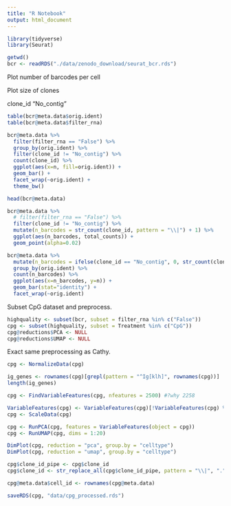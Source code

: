 ```yaml
---
title: "R Notebook"
output: html_document
---
```


```r
library(tidyverse)
library(Seurat)
```

```r
getwd()
bcr <- readRDS("./data/zenodo_download/seurat_bcr.rds")
```

Plot number of barcodes per cell

Plot size of clones

clone_id "No_contig"

```r
table(bcr@meta.data$orig.ident)
table(bcr@meta.data$filter_rna)
```


```r
bcr@meta.data %>%
  filter(filter_rna == "False") %>%
  group_by(orig.ident) %>%
  filter(clone_id != "No_contig") %>%
  count(clone_id) %>%
  ggplot(aes(x=n, fill=orig.ident)) +
  geom_bar() +
  facet_wrap(~orig.ident) +
  theme_bw()
```

```r
head(bcr@meta.data)
```


```r
bcr@meta.data %>%
  # filter(filter_rna == "False") %>%
  filter(clone_id != "No_contig") %>%
  mutate(n_barcodes = str_count(clone_id, pattern = "\\|") + 1) %>%
  ggplot(aes(n_barcodes, total_counts)) +
  geom_point(alpha=0.02)
```

```r
bcr@meta.data %>%
  mutate(n_barcodes = ifelse(clone_id == "No_contig", 0, str_count(clone_id, pattern = "\\|") + 1)) %>%
  group_by(orig.ident) %>%
  count(n_barcodes) %>%
  ggplot(aes(x=n_barcodes, y=n)) +
  geom_bar(stat="identity") +
  facet_wrap(~orig.ident)
```

Subset CpG dataset and preprocess.

```r
highquality <- subset(bcr, subset = filter_rna %in% c("False"))
cpg <- subset(highquality, subset = Treatment %in% c("CpG"))
cpg@reductions$PCA <- NULL
cpg@reductions$UMAP <- NULL
```

Exact same preprocessing as Cathy. 

```r
cpg <- NormalizeData(cpg)

ig_genes <- rownames(cpg)[grepl(pattern = "^Ig[klh]", rownames(cpg))]
length(ig_genes)

cpg <- FindVariableFeatures(cpg, nfeatures = 2500) #?why 2258

VariableFeatures(cpg) <- VariableFeatures(cpg)[!VariableFeatures(cpg) %in% ig_genes]
cpg <- ScaleData(cpg)

cpg <- RunPCA(cpg, features = VariableFeatures(object = cpg))
cpg <- RunUMAP(cpg, dims = 1:20)
```

```r
DimPlot(cpg, reduction = "pca", group.by = "celltype")
DimPlot(cpg, reduction = "umap", group.by = "celltype")
```

```r
cpg$clone_id_pipe <- cpg$clone_id
cpg$clone_id <- str_replace_all(cpg$clone_id_pipe, pattern = "\\|", ".")
```

```r
cpg@meta.data$cell_id <- rownames(cpg@meta.data)
```


```r
saveRDS(cpg, "data/cpg_processed.rds")
```
